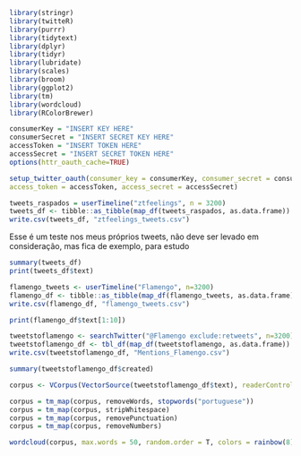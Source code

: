 ```r
library(stringr)
library(twitteR)
library(purrr)
library(tidytext)
library(dplyr)
library(tidyr)
library(lubridate)
library(scales)
library(broom)
library(ggplot2)
library(tm)
library(wordcloud)
library(RColorBrewer)
```

```r
consumerKey = "INSERT KEY HERE"
consumerSecret = "INSERT SECRET KEY HERE"
accessToken = "INSERT TOKEN HERE"
accessSecret = "INSERT SECRET TOKEN HERE"
options(httr_oauth_cache=TRUE)

setup_twitter_oauth(consumer_key = consumerKey, consumer_secret = consumerSecret,
access_token = accessToken, access_secret = accessSecret)
```

```r
tweets_raspados = userTimeline("ztfeelings", n = 3200)
tweets_df <- tibble::as_tibble(map_df(tweets_raspados, as.data.frame))
write.csv(tweets_df, "ztfeelings_tweets.csv")
```
Esse é um teste nos meus próprios tweets, não deve ser levado em consideração, mas fica de exemplo, para estudo
```r
summary(tweets_df)
print(tweets_df$text)
```

```r
flamengo_tweets <- userTimeline("Flamengo", n=3200)
flamengo_df <- tibble::as_tibble(map_df(flamengo_tweets, as.data.frame))
write.csv(flamengo_df, "flamengo_tweets.csv")
```

```r
print(flamengo_df$text[1:10])
```

```r
tweetstoflamengo <- searchTwitter("@Flamengo exclude:retweets", n=3200)
tweetstoflamengo_df <- tbl_df(map_df(tweetstoflamengo, as.data.frame))
write.csv(tweetstoflamengo_df, "Mentions_Flamengo.csv")
```

```r
summary(tweetstoflamengo_df$created)
```

```r
corpus <- VCorpus(VectorSource(tweetstoflamengo_df$text), readerControl = list(reader=readPlain, language = "eng"))

corpus = tm_map(corpus, removeWords, stopwords("portuguese"))
corpus = tm_map(corpus, stripWhitespace)
corpus = tm_map(corpus, removePunctuation)
corpus = tm_map(corpus, removeNumbers)
```

```r
wordcloud(corpus, max.words = 50, random.order = T, colors = rainbow(8), rot.per = 0.5, use.r.layout = T)
```


